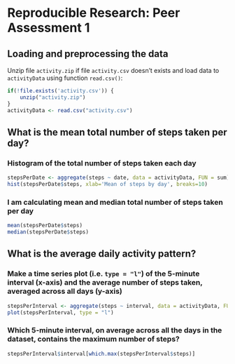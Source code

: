 Reproducible Research: Peer Assessment 1
========================================


## Loading and preprocessing the data

Unzip file `activity.zip` if file `activity.csv` doesn't exists and load data to `activityData` using function `read.csv()`:

```r
if(!file.exists('activity.csv')) {
    unzip("activity.zip")
}
activityData <- read.csv("activity.csv")
```

## What is the mean total number of steps taken per day?

### Histogram of the total number of steps taken each day

```r
stepsPerDate <- aggregate(steps ~ date, data = activityData, FUN = sum)
hist(stepsPerDate$steps, xlab='Mean of steps by day', breaks=10)
```

### I am calculating **mean** and **median** total number of steps taken per day

```r
mean(stepsPerDate$steps)
median(stepsPerDate$steps)
```


## What is the average daily activity pattern?

### Make a time series plot (i.e. `type = "l"`) of the 5-minute interval (x-axis) and the average number of steps taken, averaged across all days (y-axis)

```r
stepsPerInterval <- aggregate(steps ~ interval, data = activityData, FUN = mean)
plot(stepsPerInterval, type = "l")
```

### Which 5-minute interval, on average across all the days in the dataset, contains the maximum number of steps?

```r
stepsPerInterval$interval[which.max(stepsPerInterval$steps)]
```






